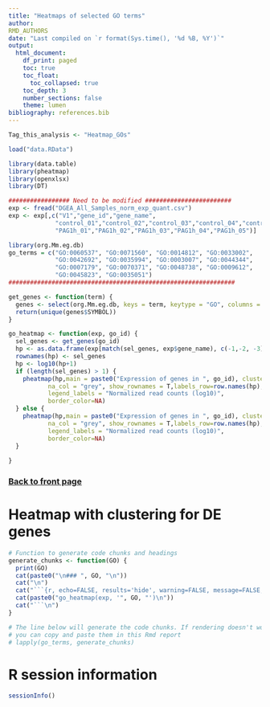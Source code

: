 ```yaml
---
title: "Heatmaps of selected GO terms"
author:
RMD_AUTHORS
date: "Last compiled on `r format(Sys.time(), '%d %B, %Y')`"
output:
  html_document:
    df_print: paged
    toc: true
    toc_float:
      toc_collapsed: true
    toc_depth: 3
    number_sections: false
    theme: lumen
bibliography: references.bib
---
```


```r
Tag_this_analysis <- "Heatmap_GOs"

load("data.RData")

library(data.table)
library(pheatmap)
library(openxlsx)
library(DT)

################# Need to be modified ########################
exp <- fread("DGEA_All_Samples_norm_exp_quant.csv")
exp <- exp[,c("V1","gene_id","gene_name",
             "control_01","control_02","control_03","control_04","control_05",
             "PAG1h_01","PAG1h_02","PAG1h_03","PAG1h_04","PAG1h_05")]

library(org.Mm.eg.db)
go_terms = c("GO:0060537", "GO:0071560", "GO:0014812", "GO:0033002",
             "GO:0042692", "GO:0035994", "GO:0003007", "GO:0044344",
             "GO:0007179", "GO:0070371", "GO:0048738", "GO:0009612",
             "GO:0045823", "GO:0035051") 
###############################################################

get_genes <- function(term) {
  genes <- select(org.Mm.eg.db, keys = term, keytype = "GO", columns = "SYMBOL")
  return(unique(genes$SYMBOL))
}

go_heatmap <- function(exp, go_id) {
  sel_genes <- get_genes(go_id)
  hp <- as.data.frame(exp[match(sel_genes, exp$gene_name), c(-1,-2, -3)])
  rownames(hp) <- sel_genes
  hp <- log10(hp+1)
  if (length(sel_genes) > 1) {
    pheatmap(hp,main = paste0("Expression of genes in ", go_id), cluster_cols=F,#annotation_row=annot,
           na_col = "grey", show_rownames = T,labels_row=row.names(hp),#kmeans_k=200,#color = hcl.colors(50, "YlGnBu"),
           legend_labels = "Normalized read counts (log10)",
           border_color=NA)
  } else {
    pheatmap(hp,main = paste0("Expression of genes in ", go_id), cluster_cols=F,cluster_rows=F,
           na_col = "grey", show_rownames = T,labels_row=row.names(hp),#kmeans_k=200,#color = hcl.colors(50, "YlGnBu"),
           legend_labels = "Normalized read counts (log10)",
           border_color=NA)
  }
  
}
```

### [Back to front page](Analysis_Report_RNAseq.html)


# Heatmap with clustering for DE genes

```r
# Function to generate code chunks and headings
generate_chunks <- function(GO) {
  print(GO)
  cat(paste0("\n### ", GO, "\n"))
  cat("\n")
  cat("```{r, echo=FALSE, results='hide', warning=FALSE, message=FALSE, fig.width=5, fig.asp = 1, fig.height=3, dpi=600, fig.format='png'}\n")
  cat(paste0("go_heatmap(exp, '", GO, "')\n"))
  cat("```\n")
}

# The line below will generate the code chunks. If rendering doesn't work,
# you can copy and paste them in this Rmd report
# lapply(go_terms, generate_chunks)
```

# R session information

```r
sessionInfo()
```